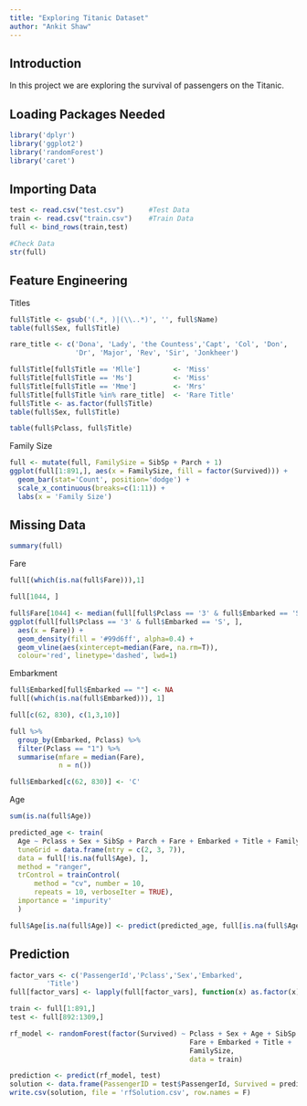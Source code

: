 ```yaml
---
title: "Exploring Titanic Dataset"
author: "Ankit Shaw"
---
```


## Introduction

In this project we are exploring the survival of passengers on the Titanic. 
  

## Loading Packages Needed
```r
library('dplyr')
library('ggplot2')
library('randomForest') 
library('caret')
```  


## Importing Data
```r
test <- read.csv("test.csv")      #Test Data
train <- read.csv("train.csv")    #Train Data  
full <- bind_rows(train,test)

#Check Data
str(full)
```  
## Feature Engineering

Titles
```r
full$Title <- gsub('(.*, )|(\\..*)', '', full$Name)
table(full$Sex, full$Title)
```
```r
rare_title <- c('Dona', 'Lady', 'the Countess','Capt', 'Col', 'Don', 
                'Dr', 'Major', 'Rev', 'Sir', 'Jonkheer')

full$Title[full$Title == 'Mlle']        <- 'Miss' 
full$Title[full$Title == 'Ms']          <- 'Miss'
full$Title[full$Title == 'Mme']         <- 'Mrs' 
full$Title[full$Title %in% rare_title]  <- 'Rare Title'
full$Title <- as.factor(full$Title)
table(full$Sex, full$Title)
```

```r
table(full$Pclass, full$Title)
```

Family Size
```r
full <- mutate(full, FamilySize = SibSp + Parch + 1)
ggplot(full[1:891,], aes(x = FamilySize, fill = factor(Survived))) +
  geom_bar(stat='Count', position='dodge') +
  scale_x_continuous(breaks=c(1:11)) +
  labs(x = 'Family Size')
```


## Missing Data
```r
summary(full)
```

Fare
```r
full[(which(is.na(full$Fare))),1]
```
```r
full[1044, ]
```
```r
full$Fare[1044] <- median(full[full$Pclass == '3' & full$Embarked == 'S', ]$Fare, na.rm = TRUE)
ggplot(full[full$Pclass == '3' & full$Embarked == 'S', ], 
  aes(x = Fare)) +
  geom_density(fill = '#99d6ff', alpha=0.4) + 
  geom_vline(aes(xintercept=median(Fare, na.rm=T)),
  colour='red', linetype='dashed', lwd=1)
```


Embarkment
```r
full$Embarked[full$Embarked == ""] <- NA
full[(which(is.na(full$Embarked))), 1]
```
```r
full[c(62, 830), c(1,3,10)]
```

```r
full %>%
  group_by(Embarked, Pclass) %>%
  filter(Pclass == "1") %>%
  summarise(mfare = median(Fare),
            n = n())
```
```r
full$Embarked[c(62, 830)] <- 'C'
```

Age

```r
sum(is.na(full$Age))
```
```r
predicted_age <- train(
  Age ~ Pclass + Sex + SibSp + Parch + Fare + Embarked + Title + FamilySize ,
  tuneGrid = data.frame(mtry = c(2, 3, 7)),
  data = full[!is.na(full$Age), ],
  method = "ranger",
  trControl = trainControl(
      method = "cv", number = 10,
      repeats = 10, verboseIter = TRUE),
  importance = 'impurity'
  )

full$Age[is.na(full$Age)] <- predict(predicted_age, full[is.na(full$Age),])
```

## Prediction
```r
factor_vars <- c('PassengerId','Pclass','Sex','Embarked',
         'Title')
full[factor_vars] <- lapply(full[factor_vars], function(x) as.factor(x))

train <- full[1:891,]
test <- full[892:1309,]

rf_model <- randomForest(factor(Survived) ~ Pclass + Sex + Age + SibSp + Parch + 
                                            Fare + Embarked + Title + 
                                            FamilySize,
                                            data = train)

prediction <- predict(rf_model, test)
solution <- data.frame(PassengerID = test$PassengerId, Survived = prediction)
write.csv(solution, file = 'rfSolution.csv', row.names = F)

```



